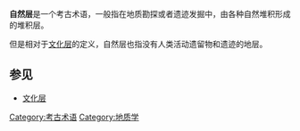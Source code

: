 {{Unreferenced|time=2022-02-13T02:32:03+00:00}}
'''自然层'''是一个考古术语，一般指在地质勘探或者遗迹发掘中，由各种自然堆积形成的堆积层。

但是相对于[[文化层|文化层]]的定义，自然层也指没有人类活动遗留物和遗迹的地层。
==参见==
*[[文化层|文化层]]
{{Archaeology-stub}}
[[Category:考古术语|Category:考古术语]]
[[Category:地质学|Category:地质学]]